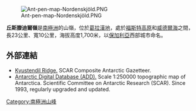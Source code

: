 [[Image:Ant-pen-map-Nordenskjöld.PNG|thumb]]

'''丘斯滕迪爾嶺'''是[[南極洲|南極洲]]的山嶺，位於[[葛拉漢地|葛拉漢地]]，處於[[福斯特高原|福斯特高原]]和[[威德爾海|威德爾海]]之間，長23公里、寬10公里，海拔高度1,700米，以[[保加利亞|保加利亞]]西部城市命名。

{{coord|64|49|00|S|61|06|00|W|display=title}}

==外部連結==
*[https://data.aad.gov.au/aadc/gaz/scar/display_name.cfm?gaz_id=137475 Kyustendil Ridge.]{{Wayback|url=https://data.aad.gov.au/aadc/gaz/scar/display_name.cfm?gaz_id=137475 |date=20170404221014 }} SCAR Composite Antarctic Gazetteer.
* [http://www.add.scar.org Antarctic Digital Database (ADD).]{{Wayback|url=http://www.add.scar.org/ |date=20170305000653 }} Scale 1:250000 topographic map of Antarctica. Scientific Committee on Antarctic Research (SCAR). Since 1993, regularly upgraded and updated.

{{DEFAULTSORT:Kyustendil Ridge}}
[[Category:南極洲山峰|Category:南極洲山峰]]


{{NordenskjöldCoast-geo-stub}}